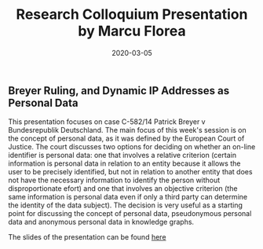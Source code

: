﻿---date: 2020-03-05title: Research Colloquium Presentation by Marcu Florea---## Breyer Ruling, and Dynamic IP Addresses as Personal DataThis presentation focuses on case C-582/14 Patrick Breyer v Bundesrepublik Deutschland. The main focus of this week's session is on the concept of personal data, as it was defined by the European Court of Justice. The court discusses two options for deciding on whether an on-line identifier is personal data: one that involves a relative criterion (certain information is personal data in relation to an entity because it allows the user to be precisely identified, but not in relation to another entity that does not have the necessary information to identify the person without disproportionate efort) and one that involves an objective criterion (the same information is personal data even if only a third party can determine the identity of the data subject). The decision is very useful as a starting point for discussing the concept of personal data, pseudonymous personal data and anonymous personal data in knowledge graphs.The slides of the presentation can be found [here](/downloads/florea_colloquium_slides.pdf)